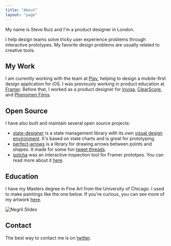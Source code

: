 ```yaml
---
title: "About"
layout: "page"
---
```


My name is Steve Ruiz and I'm a product designer in London.

I help design teams solve tricky user experience problems through interactive prototypes. My favorite design problems are usually related to creative tools.

## My Work

I am currently working with the team at [Play](https://www.createwithplay.com/), helping to design a mobile-first design application for iOS. I was previously working in product education at [Framer](https://framer.com/). Before that, I worked as a product designer for [Inviqa](https://inviqa.com/), [ClearScore](https://www.clearscore.com/), and [Phenomen Films](https://www.phenomentrust.org/).

## Open Source

I have also built and maintain several open source projects:

- [state-designer](https://state-designer.com/) is a state management library with its own [visual design environment](https://ide.state-designer.com/). It's based on state charts and is great for prototyping.
- [perfect-arrows](https://github.com/steveruizok/perfect-arrows) is a library for drawing arrows between points and shapes. It made for some fun [tweet threads](https://twitter.com/steveruizok/status/1283139008499986437).
- [gotcha](https://github.com/steveruizok/gotcha/) was an interactive inspection tool for Framer prototpes. You can read more about it [here](https://blog.framer.com/introducing-gotcha-for-framer-b45bb8d9da86).

## Education

I have my Masters degree in Fine Art from the University of Chicago. I used to make paintings like the one below. If you're curious, you can see more of my artwork [here](https://steveruizart.com/post/143940690557/negril-slides-gouache-ink-and-enamel-on).

![Negril Slides](images/slides.jpg 'Negril Slides. Gouache, Ink, and Enamel on Paper, 7.5 x 11.5", 2016')

## Contact

The best way to contact me is on [twitter](https://twitter.com/steveruizok).
